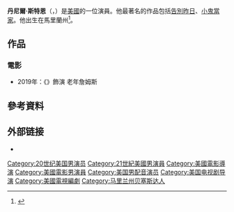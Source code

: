 {{Infobox person
| name = Daniel Stern
| image = Daniel Stern July 9, 2014 (cropped).jpg
| imagesize = 220px
| caption = 
| birth_date = {{birth date and age|1957|8|28}}
| birth_place = [[美國|美國]][[貝塞斯達_(馬里蘭州)|貝塞斯達 (馬里蘭州)]]
| death_date = 
| birth_name = Daniel Jacob Stern
| other_names = Dan Stern
| occupation = 演員，導演，製作人，編劇
| years_active = 1979–現在
| spouse = Laure Mattos (m. 1980)
| children = Sophie Stern (b. 1986), Ella Marie Stern (b. 1989), Henry Stern 
| family = [[David_M._Stern|David M. Stern]]（兄弟）
| website =
}} 
'''丹尼爾·斯特恩'''（{{lang-en|Daniel Jacob Stern}}，{{bd|1957年|8月28日||}}）是[[美國|美國]]的一位演員。他最著名的作品包括[[告別昨日|告別昨日]]、[[小鬼當家|小鬼當家]]。他出生在馬里蘭州<ref>{{cite news | url=http://select.nytimes.com/gst/abstract.html?res=F50B11F7345D12728DDDA80B94D0405B898BF1D3 | work=The New York Times | title=New Face: Daniel Stern Off the Sofa and Onto the Movie Screen in 'Breaking Away'; 'But It Was Cheap Rent' | date=August 31, 1979 | accessdate=April 30, 2010 | archive-date=2013-12-17 | archive-url=https://web.archive.org/web/20131217123229/http://select.nytimes.com/gst/abstract.html?res=F50B11F7345D12728DDDA80B94D0405B898BF1D3 | dead-url=no }}</ref>。

==作品==
===電影===
*2019年：《{{le|詹姆斯大戰未來的自己|James vs. His Future Self}}》飾演 老年詹姆斯

==參考資料==
{{Reflist}}

== 外部链接 ==
{{commons category|Daniel Stern}}
*{{IMDb name|827663|Daniel Stern}}

{{Authority control}}

{{DEFAULTSORT:Stern, Daniel}}
[[Category:20世纪美国男演员|Category:20世纪美国男演员]]
[[Category:21世紀美國男演員|Category:21世紀美國男演員]]
[[Category:美國電影導演|Category:美國電影導演]]
[[Category:美國電影男演員|Category:美國電影男演員]]
[[Category:美国男配音演员|Category:美国男配音演员]]
[[Category:美国电视剧导演|Category:美国电视剧导演]]
[[Category:美國電視編劇|Category:美國電視編劇]]
[[Category:马里兰州贝塞斯达人|Category:马里兰州贝塞斯达人]]